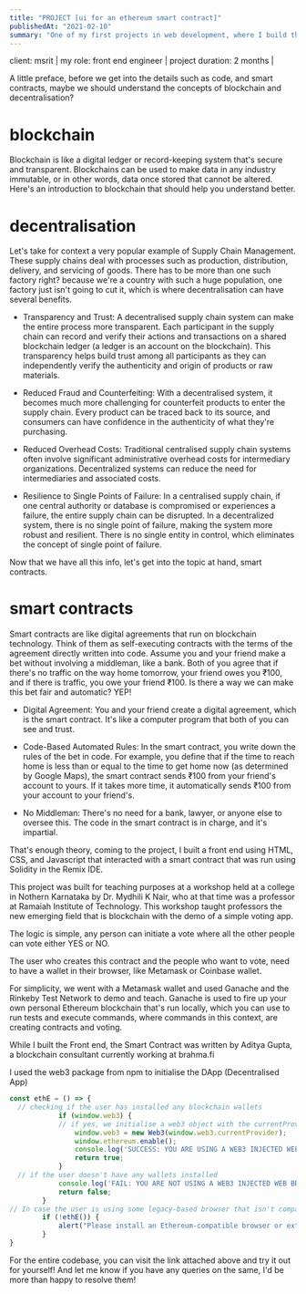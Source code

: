 ```yaml
---
title: "PROJECT [ui for an ethereum smart contract]"
publishedAt: "2021-02-10"
summary: "One of my first projects in web development, where I build the front end for a smart contract."
---
```


client: msrit |
my role: front end engineer |
project duration: 2 months |

A little preface, before we get into the details such as code, and smart contracts, maybe we should understand the concepts of blockchain and decentralisation?

# blockchain

Blockchain is like a digital ledger or record-keeping system that's secure and transparent. Blockchains can be used to make data in any industry immutable, or in other words, data once stored that cannot be altered.
Here's an introduction to blockchain that should help you understand better.

# decentralisation

Let's take for context a very popular example of Supply Chain Management.
These supply chains deal with processes such as production, distribution, delivery, and servicing of goods. There has to be more than one such factory right? because we're a country with such a huge population, one factory just isn't going to cut it, which is where decentralisation can have several benefits.

- Transparency and Trust: A decentralised supply chain system can make the entire process more transparent. Each participant in the supply chain can record and verify their actions and transactions on a shared blockchain ledger (a ledger is an account on the blockchain). This transparency helps build trust among all participants as they can independently verify the authenticity and origin of products or raw materials.

- Reduced Fraud and Counterfeiting: With a decentralised system, it becomes much more challenging for counterfeit products to enter the supply chain. Every product can be traced back to its source, and consumers can have confidence in the authenticity of what they're purchasing.

- Reduced Overhead Costs: Traditional centralised supply chain systems often involve significant administrative overhead costs for intermediary organizations. Decentralized systems can reduce the need for intermediaries and associated costs.

- Resilience to Single Points of Failure: In a centralised supply chain, if one central authority or database is compromised or experiences a failure, the entire supply chain can be disrupted. In a decentralized system, there is no single point of failure, making the system more robust and resilient. There is no single entity in control, which eliminates the concept of single point of failure.

Now that we have all this info, let's get into the topic at hand, smart contracts.

# smart contracts

Smart contracts are like digital agreements that run on blockchain technology. Think of them as self-executing contracts with the terms of the agreement directly written into code.
Assume you and your friend make a bet without involving a middleman, like a bank. Both of you agree that if there's no traffic on the way home tomorrow, your friend owes you ₹100, and if there is traffic, you owe your friend ₹100. Is there a way we can make this bet fair and automatic?
YEP!

- Digital Agreement: You and your friend create a digital agreement, which is the smart contract. It's like a computer program that both of you can see and trust.

- Code-Based Automated Rules: In the smart contract, you write down the rules of the bet in code. For example, you define that if the time to reach home is less than or equal to the time to get home now (as determined by Google Maps), the smart contract sends ₹100 from your friend's account to yours. If it takes more time, it automatically sends ₹100 from your account to your friend's.

- No Middleman: There's no need for a bank, lawyer, or anyone else to oversee this. The code in the smart contract is in charge, and it's impartial.

That's enough theory, coming to the project, I built a front end using HTML, CSS, and Javascript that interacted with a smart contract that was run using Solidity in the Remix IDE.

This project was built for teaching purposes at a workshop held at a college in Nothern Karnataka by Dr. Mydhili K Nair, who at that time was a professor at Ramaiah Institute of Technology. This workshop taught professors the new emerging field that is blockchain with the demo of a simple voting app.

The logic is simple, any person can initiate a vote where all the other people can vote either YES or NO.

The user who creates this contract and the people who want to vote, need to have a wallet in their browser, like Metamask or Coinbase wallet.

For simplicity, we went with a Metamask wallet and used Ganache and the Rinkeby Test Network to demo and teach.
Ganache is used to fire up your own personal Ethereum blockchain that's run locally, which you can use to run tests and execute commands, where commands in this context, are creating contracts and voting.

While I built the Front end, the Smart Contract was written by Aditya Gupta, a blockchain consultant currently working at brahma.fi

I used the web3 package from npm to initialise the DApp (Decentralised App)

```js [index.js]
const ethE = () => {
  // checking if the user has installed any blockchain wallets
			if (window.web3) {
            // if yes, we initialise a web3 object with the currentProvider being a wallet service like metamask or so
				window.web3 = new Web3(window.web3.currentProvider);
				window.ethereum.enable();
				console.log('SUCCESS: YOU ARE USING A WEB3 INJECTED WEB BROWSER / METAMASK ENABLED')
				return true;
			}
  // if the user doesn't have any wallets installed
			console.log('FAIL: YOU ARE NOT USING A WEB3 INJECTED WEB BROWSER / METAMASK ABSENT')
			return false;
		}
// In case the user is using some legacy-based browser that isn't compatible with ethereum or blockchain-based wallets
		if (!ethE()) {
			alert("Please install an Ethereum-compatible browser or extension like MetaMask to use this dApp!");
		}
}
```

For the entire codebase, you can visit the link attached above and try it out for yourself!
And let me know if you have any queries on the same, I'd be more than happy to resolve them!
